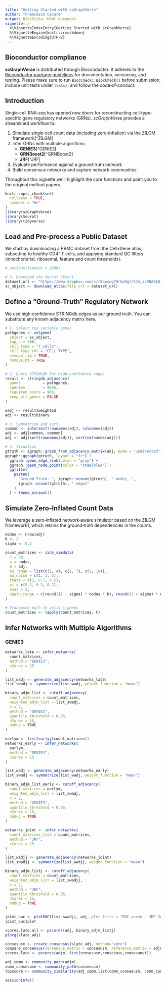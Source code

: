 ```yaml
---
title: "Getting Started with scGraphVerse"
author: "Francesco Cecere"
output: BiocStyle::html_document
vignette: >
  %\VignetteIndexEntry{Getting Started with scGraphVerse}
  %\VignetteEngine{knitr::rmarkdown}
  %\VignetteEncoding{UTF-8}
---
```


## Bioconductor compliance

**scGraphVerse** is distributed through Bioconductor; it adheres to the [Bioconductor package guidelines](https://bioconductor.org/developers/package-guidelines/) for documentation, versioning, and testing.  Please make sure to run `BiocCheck::BiocCheck()` before submission, include unit tests under `tests/`, and follow the code‐of‐conduct.

## Introduction

Single‐cell RNA‐seq has opened new doors for reconstructing cell‐type‐specific gene regulatory networks (GRNs).  *scGraphVerse* provides a streamlined workflow to:

1.  Simulate single‐cell count data (including zero‐inflation) via the ZILGM framework[^ZILGM]  
2.  Infer GRNs with multiple algorithms:  
    -  **GENIE3**[^GENIE3]  
    -  **GRNBoost2**[^GRNBoost2]  
    -  **JRF**[^JRF]  
3.  Evaluate performance against a ground‐truth network  
4.  Build consensus networks and explore network communities  

Throughout this vignette we’ll highlight the core functions and point you to the original method papers.

```r
knitr::opts_chunk$set(
  collapse = TRUE,
  comment = "#>"
)
library(scGraphVerse)
library(Seurat)
library(tidyverse)
```

## Load and Pre‐process a Public Dataset
We start by downloading a PBMC dataset from the CellxGene atlas, subsetting to healthy CD4⁺ T cells, and applying standard QC filters (mitochondrial, ribosomal, feature and count thresholds).


```r
# options(timeout = 2000)

# 1. Download the Seurat object
dataset_url <- "https://www.dropbox.com/s/r8qwsng79rhp9gf/SCA_scRNASEQ_TISSUE_WHOLE_BLOOD.RDS?dl=1"
sc_object <- download_Atlas(file_url = dataset_url)
```

## Define a “Ground‐Truth” Regulatory Network
We use high‐confidence STRINGdb edges as our ground truth. You can substitute any known adjacency matrix here.


```r
# 1. Select top variable genes
pathgenes <- selgene(
  object = sc_object,
  top_n = 500,
  cell_type = "T_cells",
  cell_type_col = "CELL_TYPE",
  remove_rib = TRUE,
  remove_mt = TRUE
)

# 2. Query STRINGdb for high‐confidence edges
result <- stringdb_adjacency(
  genes          = pathgenes,
  species        = 9606,
  required_score = 900,
  keep_all_genes = FALSE
)

wadj <- result$weighted
adj <- result$binary

# 3. Symmetrize and sort
common <- intersect(rownames(adj), colnames(adj))
adj <- adj[common, common]
adj <- adj[sort(rownames(adj)), sort(colnames(adj))]

# 4. Visualize
gtruth <- igraph::graph_from_adjacency_matrix(adj, mode = "undirected")
ggraph::ggraph(gtruth, layout = "fr") +
  ggraph::geom_edge_link(color = "gray") +
  ggraph::geom_node_point(color = "steelblue") +
  ggtitle(
    paste0(
      "Ground Truth: ", igraph::vcount(gtruth), " nodes, ",
      igraph::ecount(gtruth), " edges"
    )
  ) + theme_minimal()
```

## Simulate Zero‐Inflated Count Data
We leverage a zero‐inflated network‐aware simulator based on the ZILGM framework1, which retains the ground‐truth dependencies in the counts.

```r
nodes <- nrow(adj)
b <- 3
sigma <- 0.2

count_matrices <- zinb_simdata(
  n = 50,
  p = nodes,
  B = adj,
  mu_range = list(c(1, 4), c(1, 7), c(1, 10)),
  mu_noise = c(1, 3, 5),
  theta = c(1, 0.7, 0.5),
  pi = c(0.2, 0.2, 0.2),
  kmat = 3,
  depth_range = c(round((1 - sigma) * nodes * b), round((1 + sigma) * nodes * b))
)

# Transpose each to cells × genes
count_matrices <- lapply(count_matrices, t)
```

## Infer Networks with Multiple Algorithms
### GENIE3


```r
networks_late <- infer_networks(
  count_matrices,
  method = "GENIE3",
  nCores = 15
)

list_wadj <- generate_adjacency(networks_late)
list_swadj <- symmetrize(list_wadj, weight_function = "mean")

binary_adjm_list <- cutoff_adjacency(
  count_matrices = count_matrices,
  weighted_adjm_list = list_swadj,
  n = 2,
  method = "GENIE3",
  quantile_threshold = 0.95,
  nCores = 15,
  debug = TRUE
)
```

```r
earlym <- list(earlyj(count_matrices))
networks_early <- infer_networks(
  earlym,
  method = "GENIE3",
  nCores = 15
)

list_wadj <- generate_adjacency(networks_early)
list_swadj <- symmetrize(list_wadj, weight_function = "mean")

binary_adjm_list_early <- cutoff_adjacency(
  count_matrices = earlym,
  weighted_adjm_list = list_swadj,
  n = 2,
  method = "GENIE3",
  quantile_threshold = 0.95,
  nCores = 15,
  debug = TRUE
)

```


```r
networks_joint <- infer_networks(
  count_matrices_list = count_matrices,
  method = "JRF",
  nCores = 15
)

list_wadjj <- generate_adjacency(networks_joint)
list_swadjj <- symmetrize(list_wadjj, weight_function = "mean")

binary_adjm_listj <- cutoff_adjacency(
  count_matrices = count_matrices,
  weighted_adjm_list = list_swadjj,
  n = 2,
  method = "JRF",
  quantile_threshold = 0.95,
  nCores = 15,
  debug = TRUE
)

```

```r
joint_auc <- plotROC(list_swadjj, adj, plot_title = "ROC curve - JRF Joint Integration", is_binary = F)
joint_auc$plot
```

```r
scores.late.all <- pscores(adj, binary_adjm_listj)
plotg(slate_adj)
```

```r
consesusm <- create_consensus(slate_adj, method="vote")
compare_consensus(consensus_matrix = consesusm, reference_matrix = adjm, false_plot = F)
scores.late <- pscores(adjm, list(consesusm,consesusu,consesunet))
```

```r
adj_comm <- community_path(adjm)
comm_consesusm <- community_path(consesusm)
topscore <- community_similarity(adj_comm,list(comm_consesusm, comm_consesusu, comm_consesunet)) 
```

```r
sessionInfo()
```
